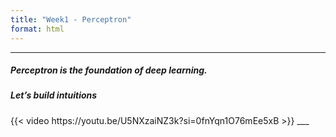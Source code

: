 ```yaml
---
title: "Week1 - Perceptron"
format: html
---
```

___

##### Perceptron is the foundation of deep learning.
##### Let's build intuitions


{{< video https://youtu.be/U5NXzaiNZ3k?si=0fnYqn1O76mEe5xB >}}
___